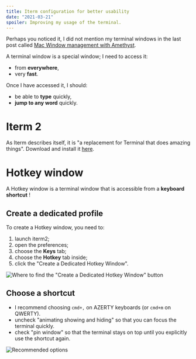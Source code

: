 ```yaml
---
title: Iterm configuration for better usability
date: "2021-03-21"
spoiler: Improving my usage of the terminal.
---
```


Perhaps you noticed it, I did not mention my terminal windows in the last post called [Mac Window management with Amethyst](/mac-window-management).

A terminal window is a special window; I need to access it:

- from **everywhere**,
- very **fast**.

Once I have accessed it, I should:

- be able to **type** quickly,
- **jump to any word** quickly.

# Iterm 2

As Iterm describes itself, it is "a replacement for Terminal that does amazing things".
Download and install it [here](https://iterm2.com/).

# Hotkey window

A Hotkey window is a terminal window that is accessible from a **keyboard shortcut** !

## Create a dedicated profile

To create a Hotkey window, you need to:

1. launch iterm2;
2. open the preferences;
3. choose the **Keys** tab;
4. choose the **Hotkey** tab inside;
5. click the "Create a Dedicated Hotkey Window".

![Where to find the "Create a Dedicated Hotkey Window" button](./assets/screenshot-preferences.png)

## Choose a shortcut

- I recommend choosing `cmd+,` on AZERTY keyboards (or `cmd+m` on QWERTY).
- uncheck "animating showing and hiding" so that you can focus the terminal quickly.
- check "pin window" so that the terminal stays on top until you explicitly use the shortcut again.

![Recommended options](./assets/screenshot-hotkey.png)
